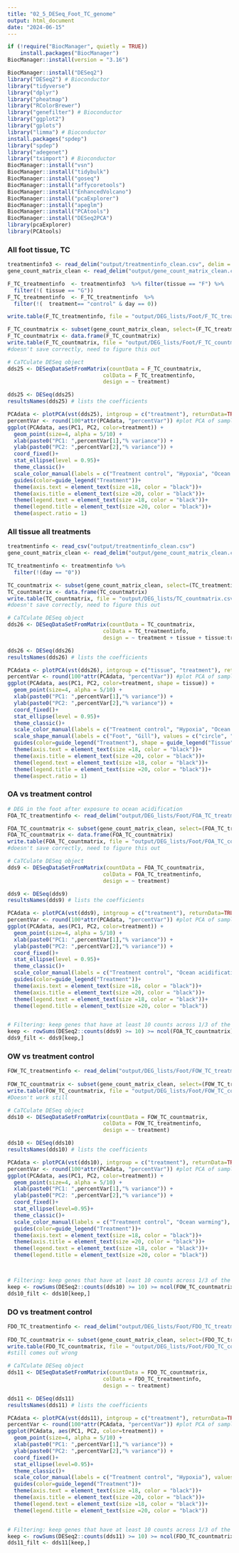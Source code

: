 ```yaml
---
title: "02_5_DESeq_Foot_TC_genome"
output: html_document
date: "2024-06-15"
---
```


```r
if (!require("BiocManager", quietly = TRUE))
    install.packages("BiocManager")
BiocManager::install(version = "3.16")

BiocManager::install("DESeq2")
library("DESeq2") # Bioconductor
library("tidyverse")
library("dplyr")
library("pheatmap")
library("RColorBrewer")
library("genefilter") # Bioconductor
library("ggplot2")
library("gplots")
library("limma") # Bioconductor
install.packages("spdep")
library("spdep") 
library("adegenet")
library("tximport") # Bioconductor
BiocManager::install("vsn")
BiocManager::install("tidybulk")
BiocManager::install("goseq")
BiocManager::install("affycoretools")
BiocManager::install("EnhancedVolcano")
BiocManager::install("pcaExplorer")
BiocManager::install("apeglm")
BiocManager::install("PCAtools")
BiocManager::install("DESeq2PCA")
library(pcaExplorer)
library(PCAtools)
```



### All foot tissue, TC
```r
treatmentinfo3 <- read_delim("output/treatmentinfo_clean.csv", delim = ",")
gene_count_matrix_clean <- read_delim("output/gene_count_matrix_clean.csv", delim = ",")

F_TC_treatmentinfo  <- treatmentinfo3  %>% filter(tissue == "F") %>%
  filter(!( tissue == "G"))
F_TC_treatmentinfo  <- F_TC_treatmentinfo  %>% 
  filter(!(  treatment== "control" & day == 0))

write.table(F_TC_treatmentinfo, file = "output/DEG_lists/Foot/F_TC_treatmentinfo.csv", row.names = FALSE)

F_TC_countmatrix <- subset(gene_count_matrix_clean, select=(F_TC_treatmentinfo$sample.1))
F_TC_countmatrix <- data.frame(F_TC_countmatrix)
write.table(F_TC_countmatrix, file = "output/DEG_lists/Foot/F_TC_countmatrix.csv")
#doesn't save correctly, need to figure this out

# CaTCulate DESeq object
dds25 <- DESeqDataSetFromMatrix(countData = F_TC_countmatrix,
                              colData = F_TC_treatmentinfo,
                              design = ~ treatment)

dds25 <- DESeq(dds25)
resultsNames(dds25) # lists the coefficients

PCAdata <- plotPCA(vst(dds25), intgroup = c("treatment"), returnData=TRUE)
percentVar <- round(100*attr(PCAdata, "percentVar")) #plot PCA of samples with all data
ggplot(PCAdata, aes(PC1, PC2, color=treatment)) + 
  geom_point(size=4, alpha = 5/10) +
  xlab(paste0("PC1: ",percentVar[1],"% variance")) +
  ylab(paste0("PC2: ",percentVar[2],"% variance")) + 
  coord_fixed()+
  stat_ellipse(level = 0.95)+
  theme_classic()+
  scale_color_manual(labels = c("Treatment control", "Hypoxia", "Ocean acidification", "Ocean warming"), values = c("purple", "green", "red", "orange"))+
  guides(color=guide_legend("Treatment"))+
  theme(axis.text = element_text(size =18, color = "black"))+
  theme(axis.title = element_text(size =20, color = "black"))+
  theme(legend.text = element_text(size =18, color = "black"))+
  theme(legend.title = element_text(size =20, color = "black"))+
  theme(aspect.ratio = 1)


```

### All tissue all treatments
```r
treatmentinfo <- read_csv("output/treatmentinfo_clean.csv")
gene_count_matrix_clean <- read_delim("output/gene_count_matrix_clean.csv", delim = ",")

TC_treatmentinfo <- treatmentinfo %>%
  filter(!(day == "0")) 

TC_countmatrix <- subset(gene_count_matrix_clean, select=(TC_treatmentinfo$sample.1))
TC_countmatrix <- data.frame(TC_countmatrix)
write.table(TC_countmatrix, file = "output/DEG_lists/TC_countmatrix.csv")
#doesn't save correctly, need to figure this out

# CaTCulate DESeq object
dds26 <- DESeqDataSetFromMatrix(countData = TC_countmatrix,
                              colData = TC_treatmentinfo,
                              design = ~ treatment + tissue + tissue:treatment)

dds26 <- DESeq(dds26)
resultsNames(dds26) # lists the coefficients

PCAdata <- plotPCA(vst(dds26), intgroup = c("tissue", "treatment"), returnData=TRUE)
percentVar <- round(100*attr(PCAdata, "percentVar")) #plot PCA of samples with all data
ggplot(PCAdata, aes(PC1, PC2, color=treatment, shape = tissue)) + 
  geom_point(size=4, alpha = 5/10) +
  xlab(paste0("PC1: ",percentVar[1],"% variance")) +
  ylab(paste0("PC2: ",percentVar[2],"% variance")) + 
  coord_fixed()+
  stat_ellipse(level = 0.95)+
  theme_classic()+
  scale_color_manual(labels = c("Treatment control", "Hypoxia", "Ocean acidification", "Ocean warming"), values = c("purple", "green", "red", "orange"))+
  scale_shape_manual(labels = c("Foot", "Gill"), values = c("circle", "triangle"))+
  guides(color=guide_legend("Treatment"), shape = guide_legend("Tissue"))+
  theme(axis.text = element_text(size =18, color = "black"))+
  theme(axis.title = element_text(size =20, color = "black"))+
  theme(legend.text = element_text(size =18, color = "black"))+
  theme(legend.title = element_text(size =20, color = "black"))+
  theme(aspect.ratio = 1)

```



### OA vs treatment control
```r
# DEG in the foot after exposure to ocean acidification
FOA_TC_treatmentinfo <- read_delim("output/DEG_lists/Foot/FOA_TC_treatmentinfo.csv", delim = " ")

FOA_TC_countmatrix <- subset(gene_count_matrix_clean, select=(FOA_TC_treatmentinfo$sample.1))
FOA_TC_countmatrix <- data.frame(FOA_TC_countmatrix)
write.table(FOA_TC_countmatrix, file = "output/DEG_lists/Foot/FOA_TC_countmatrix.csv")
#doesn't save correctly, need to figure this out

# CaTCulate DESeq object
dds9 <- DESeqDataSetFromMatrix(countData = FOA_TC_countmatrix,
                              colData = FOA_TC_treatmentinfo,
                              design = ~ treatment)

dds9 <- DESeq(dds9)
resultsNames(dds9) # lists the coefficients

PCAdata <- plotPCA(vst(dds9), intgroup = c("treatment"), returnData=TRUE)
percentVar <- round(100*attr(PCAdata, "percentVar")) #plot PCA of samples with all data
ggplot(PCAdata, aes(PC1, PC2, color=treatment)) + 
  geom_point(size=4, alpha = 5/10) +
  xlab(paste0("PC1: ",percentVar[1],"% variance")) +
  ylab(paste0("PC2: ",percentVar[2],"% variance")) + 
  coord_fixed()+
  stat_ellipse(level = 0.95)+
  theme_classic()+
  scale_color_manual(labels = c("Treatment control", "Ocean acidification"), values = c("purple", "red"))+
  guides(color=guide_legend("Treatment"))+
  theme(axis.text = element_text(size =18, color = "black"))+
  theme(axis.title = element_text(size =20, color = "black"))+
  theme(legend.text = element_text(size =18, color = "black"))+
  theme(legend.title = element_text(size =20, color = "black"))


# Filtering: keep genes that have at least 10 counts across 1/3 of the samples - https://support.bioconductor.org/p/110307/
keep <- rowSums(DESeq2::counts(dds9) >= 10) >= ncol(FOA_TC_countmatrix)/3
dds9_filt <- dds9[keep,]

```

### OW vs treatment control
```r

FOW_TC_treatmentinfo <- read_delim("output/DEG_lists/Foot/FOW_TC_treatmentinfo.csv", delim = " ")
                                                                                                      
FOW_TC_countmatrix <- subset(gene_count_matrix_clean, select=(FOW_TC_treatmentinfo$sample.1))
write.table(FOW_TC_countmatrix, file = "output/DEG_lists/Foot/FOW_TC_countmatrix.csv")
#Doesn't work still

# CaTCulate DESeq object
dds10 <- DESeqDataSetFromMatrix(countData = FOW_TC_countmatrix,
                              colData = FOW_TC_treatmentinfo,
                              design = ~ treatment)

dds10 <- DESeq(dds10)
resultsNames(dds10) # lists the coefficients

PCAdata <- plotPCA(vst(dds10), intgroup = c("treatment"), returnData=TRUE)
percentVar <- round(100*attr(PCAdata, "percentVar")) #plot PCA of samples with all data
ggplot(PCAdata, aes(PC1, PC2, color=treatment)) + 
  geom_point(size=4, alpha = 5/10) +
  xlab(paste0("PC1: ",percentVar[1],"% variance")) +
  ylab(paste0("PC2: ",percentVar[2],"% variance")) + 
  coord_fixed()+
  stat_ellipse(level=0.95)+
  theme_classic()+
  scale_color_manual(labels = c("Treatment control", "Ocean warming"), values = c("purple", "orange"))+
  guides(color=guide_legend("Treatment"))+
  theme(axis.text = element_text(size =18, color = "black"))+
  theme(axis.title = element_text(size =20, color = "black"))+
  theme(legend.text = element_text(size =18, color = "black"))+
  theme(legend.title = element_text(size =20, color = "black"))



# Filtering: keep genes that have at least 10 counts across 1/3 of the samples - https://support.bioconductor.org/p/110307/
keep <- rowSums(DESeq2::counts(dds10) >= 10) >= ncol(FOW_TC_countmatrix)/3
dds10_filt <- dds10[keep,]

```

### DO vs treatment control
```r
FDO_TC_treatmentinfo <- read_delim("output/DEG_lists/Foot/FDO_TC_treatmentinfo.csv", delim = " ")
                                                                                              
FDO_TC_countmatrix <- subset(gene_count_matrix_clean, select=(FDO_TC_treatmentinfo$sample.1))
write.table(FDO_TC_countmatrix, file = "output/DEG_lists/Foot/FDO_TC_countmatrix.csv")
#still comes out wrong

# CaTCulate DESeq object
dds11 <- DESeqDataSetFromMatrix(countData = FDO_TC_countmatrix,
                              colData = FDO_TC_treatmentinfo,
                              design = ~ treatment)

dds11 <- DESeq(dds11)
resultsNames(dds11) # lists the coefficients

PCAdata <- plotPCA(vst(dds11), intgroup = c("treatment"), returnData=TRUE)
percentVar <- round(100*attr(PCAdata, "percentVar")) #plot PCA of samples with all data
ggplot(PCAdata, aes(PC1, PC2, color=treatment)) + 
  geom_point(size=4, alpha = 5/10) +
  xlab(paste0("PC1: ",percentVar[1],"% variance")) +
  ylab(paste0("PC2: ",percentVar[2],"% variance")) + 
  coord_fixed()+
  stat_ellipse(level=0.95)+
  theme_classic()+
  scale_color_manual(labels = c("Treatment control", "Hypoxia"), values = c("purple", "green"))+
  guides(color=guide_legend("Treatment"))+
  theme(axis.text = element_text(size =18, color = "black"))+
  theme(axis.title = element_text(size =20, color = "black"))+
  theme(legend.text = element_text(size =18, color = "black"))+
  theme(legend.title = element_text(size =20, color = "black"))


# Filtering: keep genes that have at least 10 counts across 1/3 of the samples - https://support.bioconductor.org/p/110307/
keep <- rowSums(DESeq2::counts(dds11) >= 10) >= ncol(FDO_TC_countmatrix)/3
dds11_filt <- dds11[keep,]

```


